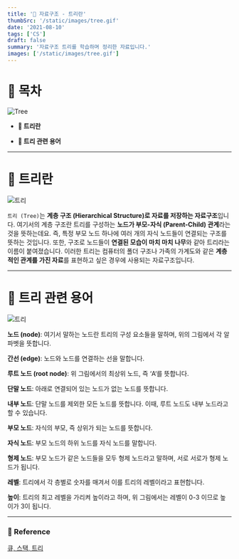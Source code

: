 ```yaml
---
title: '🌴 자료구조 - 트리란'
thumbSrc: '/static/images/tree.gif'
date: '2021-08-10'
tags: ['CS']
draft: false
summary: '자료구조 트리를 학습하며 정리한 자료입니다.'
images: ['/static/images/tree.gif']
---
```


# 📌 목차

![Tree](/static/images/tree.gif)

- **🌴 트리란**

- **📖 트리 관련 용어**

---

# 🌴 트리란

![트리](/static/images/tree.png)

`트리 (Tree)`는 **계층 구조 (Hierarchical Structure)로 자료를 저장하는 자료구조**입니다. 여기서의 계층 구조란 트리를 구성하는 **노드가 부모-자식 (Parent-Child) 관계**라는 것을 뜻하는데요. 즉, 특정 부모 노드 하나에 여러 개의 자식 노드들이 연결되는 구조를 뜻하는 것입니다. 또한, 구조로 노드들이 **연결된 모습이 마치 마치 나무**와 같아 트리라는 이름이 붙여졌습니다. 이러한 트리는 컴퓨터의 폴더 구조나 가족의 가계도와 같은 **계층적인 관계를 가진 자료**를 표현하고 싶은 경우에 사용되는 자료구조입니다.

---

# 📖 트리 관련 용어

![트리](/static/images/tree2.png)

**노드 (node)**: 여기서 말하는 노드란 트리의 구성 요소들을 말하며, 위의 그림에서 각 알파벳을 뜻합니다.

**간선 (edge)**: 노드와 노드를 연결하는 선을 말합니다.

**루트 노드 (root node)**: 위 그림에서의 최상위 노드, 즉 ‘A‘를 뜻합니다.

**단말 노드**: 아래로 연결되어 있는 노드가 없는 노드를 뜻합니다.

**내부 노드**: 단말 노드를 제외한 모든 노드를 뜻합니다. 이때, 루트 노드도 내부 노드라고 할 수 있습니다.

**부모 노드**: 자식의 부모, 즉 상위가 되는 노드를 뜻합니다.

**자식 노드**: 부모 노드의 하위 노드를 자식 노드를 말합니다.

**형제 노드**: 부모 노드가 같은 노드들을 모두 형제 노드라고 말하며, 서로 서로가 형제 노드가 됩니다.

**레벨**: 트리에서 각 층별로 숫자를 매겨서 이를 트리의 레벨이라고 표현합니다.

**높이**: 트리의 최고 레벨을 가리켜 높이라고 하며, 위 그림에서는 레벨이 0-3 이므로 높이가 3이 됩니다.

---

### 🔗 Reference

[큐, 스택, 트리](https://helloworldjavascript.net/pages/282-data-structures.html)
